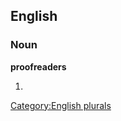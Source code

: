 
==English==

===Noun===
'''proofreaders'''

# {{plural of|[[proofreader]]}}

[[Category:English plurals]]